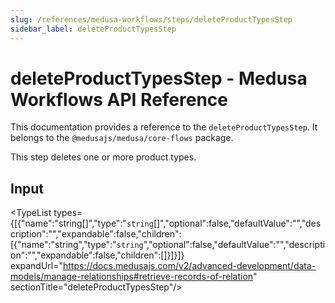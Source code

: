 ```yaml
---
slug: /references/medusa-workflows/steps/deleteProductTypesStep
sidebar_label: deleteProductTypesStep
---
```



# deleteProductTypesStep - Medusa Workflows API Reference

This documentation provides a reference to the `deleteProductTypesStep`. It belongs to the `@medusajs/medusa/core-flows` package.

This step deletes one or more product types.

## Input

<TypeList types={[{"name":"string[]","type":"`string`[]","optional":false,"defaultValue":"","description":"","expandable":false,"children":[{"name":"string","type":"`string`","optional":false,"defaultValue":"","description":"","expandable":false,"children":[]}]}]} expandUrl="https://docs.medusajs.com/v2/advanced-development/data-models/manage-relationships#retrieve-records-of-relation" sectionTitle="deleteProductTypesStep"/>
